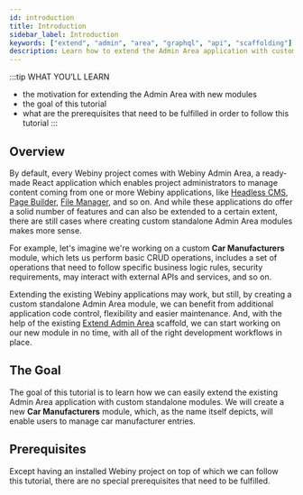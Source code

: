```yaml
---
id: introduction
title: Introduction
sidebar_label: Introduction
keywords: ["extend", "admin", "area", "graphql", "api", "scaffolding"]
description: Learn how to extend the Admin Area application with custom standalone modules.
---
```




:::tip WHAT YOU’LL LEARN
- the motivation for extending the Admin Area with new modules
- the goal of this tutorial
- what are the prerequisites that need to be fulfilled in order to follow this tutorial
:::

## Overview

By default, every Webiny project comes with Webiny Admin Area, a ready-made React application which enables project administrators to manage content coming from one or more Webiny applications, like [Headless CMS](https://www.webiny.com/serverless-app/headless-cms), [Page Builder](https://www.webiny.com/serverless-app/page-builder), [File Manager](https://www.webiny.com/serverless-app/file-manager), and so on. And while these applications do offer a solid number of features and can also be extended to a certain extent, there are still cases where creating custom standalone Admin Area modules makes more sense.

For example, let's imagine we're working on a custom **Car Manufacturers** module, which lets us perform basic CRUD operations, includes a set of operations that need to follow specific business logic rules, security requirements, may interact with external APIs and services, and so on.

Extending the existing Webiny applications may work, but still, by creating a custom standalone Admin Area module, we can benefit from additional application code control, flexibility and easier maintenance. And, with the help of the existing [Extend Admin Area](/docs/how-to-guides/webiny-cli/scaffolding/extend-admin-area) scaffold, we can start working on our new module in no time, with all of the right development workflows in place.

## The Goal

The goal of this tutorial is to learn how we can easily extend the existing Admin Area application with custom standalone modules. We will create a new **Car Manufacturers** module, which, as the name itself depicts, will enable users to manage car manufacturer entries.

<CenteredImage shadow={false} alt="New Car Manufacturers Module" src={scaffoldsAdminArea}/>

## Prerequisites

Except having an installed Webiny project on top of which we can follow this tutorial, there are no special prerequisites that need to be fulfilled.

